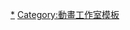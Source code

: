 {{Navbox
|name = Studio DEEN
|title = [[Studio DEEN]]
|state  = collapsed
|bodyclass = hlist
|group1 = 電視動畫
|list1 =
  {{Navbox|child
  |group1 = 1980年代
  |list1 = 
* [[相聚一刻]]
* {{link-ja|極速悍將|F (漫画)}}
* [[亂馬½]]系列

  |group2 = 1990年代
  |list2 = 
* {{link-ja|超級麻雀 (漫畫)|スーパーヅガン|超級麻雀}}
* [[DNA²]]<sub>共</sub>
* {{link-ja|熊之噗太郎|クマのプー太郎}}
* [[鬼神童子ZENKI]]
* [[魔法提琴手]]
* [[逮捕令 (動畫)|逮捕令]]系列
* {{link-ja|EAT-MAN|EAT-MAN}}系列
* [[靈異獵人]]
* {{link-ja|尼克斯特戰記EHRGEIZ|ネクスト戦記EHRGEIZ}}
* [[科學情人]]
* [[浪客劍心 (動畫)|浪客劍心]]<sub>1</sub>
* [[影技|SHADOW SKILL -影技-]]
* [[抓狂一族]]系列
* {{link-ja|桃色姊妹花|ももいろシスターズ}}
* {{link-ja|AWOL -Absent Without Leave-|AWOL -Absent Without Leave-}}
* [[伊甸少年]]
* [[封神演義 (漫畫)|仙界傳 封神演義]]
* {{link-ja|日本第一的男兒魂|日本一の男の魂}}系列
* {{link-ja|和爸爸跳舞吧|パパと踊ろう}}
* {{link-ja|心中有陽光|いつも心に太陽を!}}

  |group3 = 2000年代
  |list3 = 
* [[六門天外]]
* [[萬有引力 (漫畫)|萬有引力]]
* [[破壞魔定光]]
* [[光劍星傳EX]]
* [[逮捕令 (動畫)#第2期|逮捕令 Second Season]]
* [[魔法水果籃|魔法水果籃 (2001年版)]]
* [[心之图书馆]]
* [[聖石小子]]
* [[尋找滿月]]
* [[盗贼王JING]]
* [[鬼眼狂刀]]
* [[閃靈二人組]]
* [[BOM BOM彈珠人太空戰士|Bom Bom 彈珠人太空戰士]]
* [[MOUSE (漫畫)|MOUSE]]
* [[魔偵探洛基|魔偵探洛基RAGNAROK]]
* [[闇與帽子與書的旅人]]
* {{link-ja|真實夢境|ゆめりあ}}
* [[北方戀曲|北方戀曲 ～Diamond Dust Drops～]]
* [[抓鬼天狗幫]]
* [[瑪莉亞的凝望|-{zh-hans:圣母在上;zh-tw:瑪莉亞的凝望;}-]]系列
* [[魔之系列#電視動畫|今日大魔王！]]系列
* {{link-ja|御行者 AMDRIVER|Get Ride! アムドライバー}}
* [[次元艦隊]]
* [[植木的法則]]
* [[極樂天師]]系列
* [[地獄少女]]系列
* [[銀牙傳說WEED]]
* {{link-ja|南方小島的小架飛機 柏蒂|南の島の小さな飛行機 バーディー}}
* [[Fate/stay night (电视动画)|Fate/stay night]]
* [[備長炭 (動畫)|小小備長炭]]
* [[暮蟬悲鳴時]]系列
* [[SIMOUN|simoun]]
* [[變身公主]]
* [[少年陰陽師]]
* [[光明之淚X風]]
* [[桃華月憚]]
* [[CODE-E]]系列
* [[無敵偵探貴公子]]
* [[棋靈少女]]
* [[破天荒遊戲]]
* [[搞笑漫畫日和]]系列<sub>2</sub>
* [[吸血鬼騎士]]系列
* {{link-ja|雨夜之月|あまつき}}
* [[純情羅曼史]]系列
* {{link-ja|夢象成真|夢をかなえるゾウ}}
* [[料理偶像]]
* [[07-GHOST]]
* [[海貓悲鳴時]]
* [[碧陽學園學生會議事錄|學生會的一存]]

  |group4 = 2010年代
  |list4 = 
* {{link-ja|動物環境會議|動物かんきょう会議}}
* [[逆转监督]]
* [[薄樱鬼 ～新选组奇谭～|薄櫻鬼]]系列
* [[妖怪少爺]]系列
* [[這樣算是殭屍嗎？]]
* [[Dragon Crisis!]]
* [[世界一初戀]]系列
* [[嘟嘟貓觀察日記]]<sub>共</sub>
* [[緋色的碎片]]系列
* [[殭屍哪有那麼萌？]]
* [[八犬傳－東方八犬異聞－|八犬傳 －東方八犬異聞－]]系列
* [[薔薇少女|薔薇少女 (新作)]]
* [[義風堂堂！！兼續和慶次|義風堂堂!! 兼續和慶次]]
* [[眼鏡部！]]
* [[櫻Trick]]
* [[pupa]]
* {{link-ja|WASIMO|WASIMO}}系列
* [[幕末Rock]]
* {{link-ja|享用羅德斯島戰記 ～對我來說很美味嗎？～|召しませロードス島戦記 〜それっておいしいの?〜}}<sub>共</sub>
* [[記錄的地平線|記錄的地平線2]]
* [[寶石寵物 魔法變身]]
* [[昭和元祿落語心中]]系列
* [[為美好的世界獻上祝福！]]系列
* [[從前有座靈劍山]]系列
* [[花漾精靈|-{zh-cn:莉露莉露妖精莉露;zh-tw:莉露花精靈;zh-hk:花漾精靈;}-]]系列
* [[SUPER LOVERS]]系列
* {{link-ja|炸豬排DJ揚太郎|とんかつDJアゲ太郎}}
* [[在下坂本，有何貴幹？]]
* [[初戀怪獸]]
* {{link-ja|觸摸偵探 菇菇栽培研究室|おさわり探偵 なめこ栽培キット|菇菇 ～世界的朋友～}}
* [[青鬼|青鬼 ～真·動畫～]]
* {{link-ja|Luger Code 1951|ルガーコード1951}}
* [[青春歌舞伎]]
* {{link-ja|THE REFLECTION|THE REFLECTION}}
* [[鬼燈的冷徹|鬼燈的冷徹 第貳期]]
* [[伊藤潤二驚選集]]
* [[錢進球場]]
* [[音樂少女]]
* [[魔法律事務所]]系列
* [[惡偶|惡偶 -天才人形-]]
* [[軒轅劍·蒼之曜]]
* {{link-ja|戀愛幕末男友～在時空的彼方盛開之戀～|恋愛幕末カレシ〜時の彼方で花咲く恋〜|BAKUMATSU}}系列
* [[胡蝶綺 ～少年信長～]]
* [[廚病激發BOY]]
* [[七大罪 (漫畫)|七大罪 諸神的逆鱗]]

  |group5 = 2020年代
  |list5 = 
* [[魔術士歐菲|-{zh-cn:魔术士欧菲;zh-tw:魔術士歐菲;zh-hk:魔法少年;}-迷途之旅]]
* [[記錄的地平線|記錄的地平線：圓桌崩壞]]
* [[七大罪 (漫畫)|七大罪 憤怒的審判]]
* [[佐佐木與宮野]]
}}
|group2 = OVA
|list2 =
* [[天使之卵 (動畫)|天使之卵]]
* {{link-ja|曙光Q#迷宮物件 FILE538|トワイライトQ#迷宮物件 FILE538|曙光Q 迷宮物件 FILE538}}
* [[機動警察]]
* [[逮捕令 (動畫)#OVA|逮捕令]]
* [[无责任舰长]]
* [[鬼神童子ZENKI|鬼神童子ZENKI外傳 ～黯鬼奇譚～]]
* {{link-ja|超機動傳說Dinagiga|超機動伝説ダイナギガ}}
* [[浪客剑心追忆篇|浪客劍心 追憶篇]]
* [[R.O.D -READ OR DIE-]]
* |[[浪客剑心]]系列
* [[瑪莉亞的凝望|瑪莉亞的凝望 3rd Season]]
* [[魔之系列|今日大魔王！R]]
* [[暮蟬悲鳴時 (動畫)|暮蟬悲鳴時]]系列
* [[世界一初戀|世界一初戀 ～小野寺律的場合～]]
* [[薄樱鬼 ～新选组奇谭～|薄櫻鬼 雪華錄]]
* [[眷戀你的溫柔]]
* [[昭和元祿落語心中]]
* [[英雄派遣公司]]
* [[鬼燈的冷徹]]

|group3 = 電影動畫
|list3 = 
* {{link-ja|福星小子3：情侶樂天派|うる星やつら3 リメンバー・マイ・ラブ}}
* {{link-ja|福星小子4：鬼姬傳說|うる星やつら4 ラム·ザ·フォーエバー}}
* [[機動警察|機動警察 the Movie]]
* {{link-ja|亂馬½：中國寢崑崙大決戰！規則無視的激鬥篇!!|らんま1/2 中国寝崑崙大決戦! 掟やぶりの激闘篇!!}}
* [[逮捕令 (動畫)#劇場版|逮捕令 the MOVIE]]
* [[六門天外#電影版|劇場版 六門天外 ～傳說的火焰龍～]]
* [[頭文字D|頭文字D Third Stage]]
* [[Fate/stay night|Fate/stay night Unlimited Blade Works]]
* [[義呆利 Axis Powers#電影|銀幕意呆利Axis Powers Paint it, White（塗成白色吧！）]]
* [[薄樱鬼 ～新选组奇谭～|劇場版 薄櫻鬼]]系列
* [[世界一初戀|劇場版 世界一初戀 ～橫澤隆史的場合～]]
* [[音樂少女#短片電影動畫|音樂少女]]
* [[明治東京戀伽|劇場版『明治東亰戀伽』]]
* 為何而生 蓮如上人與吉崎炎上
* [[青鬼|青鬼 THE ANIMATION]]
* [[劇場版美少女戰士Eternal|劇場版 美少女戰士Eternal]]

|group4 = 網路動畫
|list4 = 
* [[義呆利 Axis Powers|義呆利 The Beautiful World]]
* [[Starry☆Sky]]
|below=
共: 共同製作 1: 從第67話開始 2: 從第3期開始
}}<noinclude>
{{DEFAULTSORT:Studio DEEN}}
[[Category:Studio DEEN|*]]
[[Category:動畫工作室模板]]
</noinclude>